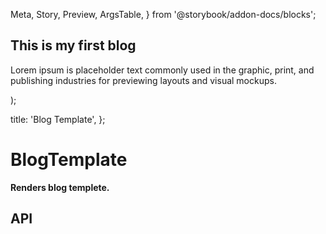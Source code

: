   Meta,
  Story,
  Preview,
  ArgsTable,
} from '@storybook/addon-docs/blocks';

  <div>
    <h2>This is my first blog</h2>
    <p>
      Lorem ipsum is placeholder text commonly used in the
      graphic, print, and publishing industries for
      previewing layouts and visual mockups.
    </p>
  </div>
);

  title: 'Blog Template',
};

<Meta
  title="Layouts/BlogTemplate"
  component={BlogTemplate}
/>

# BlogTemplate

**Renders blog templete.**

<Preview>
  <Story name="BlogTemplate">
    <BlogTemplate
      HeaderProps={mast}
      FeatureProps={{
        lists: blogList,
        title: 'Related articles',
      }}
    >
      <Children />
    </BlogTemplate>
  </Story>
</Preview>

## API

<ArgsTable of={BlogTemplate} />
